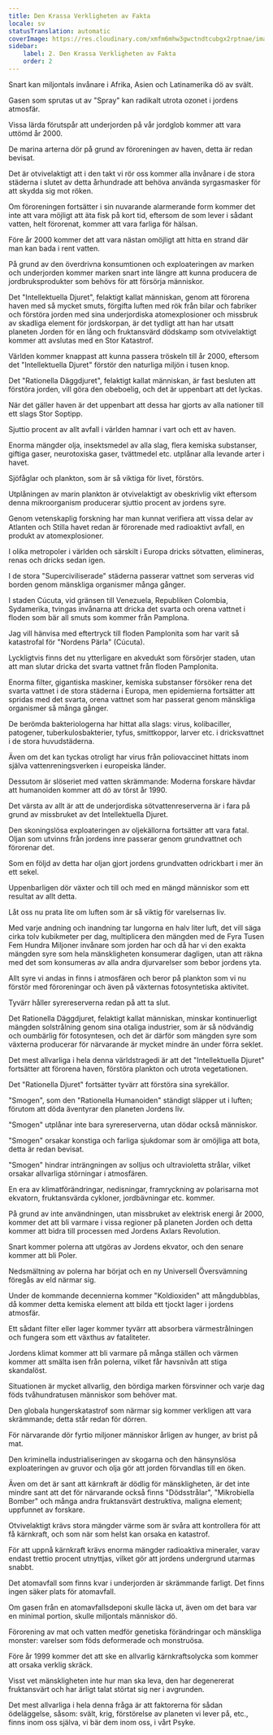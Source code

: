 ```yaml
---
title: Den Krassa Verkligheten av Fakta
locale: sv
statusTranslation: automatic
coverImage: https://res.cloudinary.com/xmfm6mhw3gwctndtcubgx2rptnae/image/upload/v1741354419/small_cover_la_gran_rebelion_28716e29d2.webp
sidebar:
    label: 2. Den Krassa Verkligheten av Fakta
    order: 2
---
```

Snart kan miljontals invånare i Afrika, Asien och Latinamerika dö av svält.

Gasen som sprutas ut av "Spray" kan radikalt utrota ozonet i jordens atmosfär.

Vissa lärda förutspår att underjorden på vår jordglob kommer att vara uttömd år 2000.

De marina arterna dör på grund av föroreningen av haven, detta är redan bevisat.

Det är otvivelaktigt att i den takt vi rör oss kommer alla invånare i de stora städerna i slutet av detta århundrade att behöva använda syrgasmasker för att skydda sig mot röken.

Om föroreningen fortsätter i sin nuvarande alarmerande form kommer det inte att vara möjligt att äta fisk på kort tid, eftersom de som lever i sådant vatten, helt förorenat, kommer att vara farliga för hälsan.

Före år 2000 kommer det att vara nästan omöjligt att hitta en strand där man kan bada i rent vatten.

På grund av den överdrivna konsumtionen och exploateringen av marken och underjorden kommer marken snart inte längre att kunna producera de jordbruksprodukter som behövs för att försörja människor.

Det "Intellektuella Djuret", felaktigt kallat människan, genom att förorena haven med så mycket smuts, förgifta luften med rök från bilar och fabriker och förstöra jorden med sina underjordiska atomexplosioner och missbruk av skadliga element för jordskorpan, är det tydligt att han har utsatt planeten Jorden för en lång och fruktansvärd dödskamp som otvivelaktigt kommer att avslutas med en Stor Katastrof.

Världen kommer knappast att kunna passera tröskeln till år 2000, eftersom det "Intellektuella Djuret" förstör den naturliga miljön i tusen knop.

Det "Rationella Däggdjuret", felaktigt kallat människan, är fast besluten att förstöra jorden, vill göra den obeboelig, och det är uppenbart att det lyckas.

När det gäller haven är det uppenbart att dessa har gjorts av alla nationer till ett slags Stor Soptipp.

Sjuttio procent av allt avfall i världen hamnar i vart och ett av haven.

Enorma mängder olja, insektsmedel av alla slag, flera kemiska substanser, giftiga gaser, neurotoxiska gaser, tvättmedel etc. utplånar alla levande arter i havet.

Sjöfåglar och plankton, som är så viktiga för livet, förstörs.

Utplåningen av marin plankton är otvivelaktigt av obeskrivlig vikt eftersom denna mikroorganism producerar sjuttio procent av jordens syre.

Genom vetenskaplig forskning har man kunnat verifiera att vissa delar av Atlanten och Stilla havet redan är förorenade med radioaktivt avfall, en produkt av atomexplosioner.

I olika metropoler i världen och särskilt i Europa dricks sötvatten, elimineras, renas och dricks sedan igen.

I de stora "Superciviliserade" städerna passerar vattnet som serveras vid borden genom mänskliga organismer många gånger.

I staden Cúcuta, vid gränsen till Venezuela, Republiken Colombia, Sydamerika, tvingas invånarna att dricka det svarta och orena vattnet i floden som bär all smuts som kommer från Pamplona.

Jag vill hänvisa med eftertryck till floden Pamplonita som har varit så katastrofal för "Nordens Pärla" (Cúcuta).

Lyckligtvis finns det nu ytterligare en akvedukt som försörjer staden, utan att man slutar dricka det svarta vattnet från floden Pamplonita.

Enorma filter, gigantiska maskiner, kemiska substanser försöker rena det svarta vattnet i de stora städerna i Europa, men epidemierna fortsätter att spridas med det svarta, orena vattnet som har passerat genom mänskliga organismer så många gånger.

De berömda bakteriologerna har hittat alla slags: virus, kolibaciller, patogener, tuberkulosbakterier, tyfus, smittkoppor, larver etc. i dricksvattnet i de stora huvudstäderna.

Även om det kan tyckas otroligt har virus från poliovaccinet hittats inom själva vattenreningsverken i europeiska länder.

Dessutom är slöseriet med vatten skrämmande: Moderna forskare hävdar att humanoiden kommer att dö av törst år 1990.

Det värsta av allt är att de underjordiska sötvattenreserverna är i fara på grund av missbruket av det Intellektuella Djuret.

Den skoningslösa exploateringen av oljekällorna fortsätter att vara fatal. Oljan som utvinns från jordens inre passerar genom grundvattnet och förorenar det.

Som en följd av detta har oljan gjort jordens grundvatten odrickbart i mer än ett sekel.

Uppenbarligen dör växter och till och med en mängd människor som ett resultat av allt detta.

Låt oss nu prata lite om luften som är så viktig för varelsernas liv.

Med varje andning och inandning tar lungorna en halv liter luft, det vill säga cirka tolv kubikmeter per dag, multiplicera den mängden med de Fyra Tusen Fem Hundra Miljoner invånare som jorden har och då har vi den exakta mängden syre som hela mänskligheten konsumerar dagligen, utan att räkna med det som konsumeras av alla andra djurvarelser som bebor jordens yta.

Allt syre vi andas in finns i atmosfären och beror på plankton som vi nu förstör med föroreningar och även på växternas fotosyntetiska aktivitet.

Tyvärr håller syrereserverna redan på att ta slut.

Det Rationella Däggdjuret, felaktigt kallat människan, minskar kontinuerligt mängden solstrålning genom sina otaliga industrier, som är så nödvändig och oumbärlig för fotosyntesen, och det är därför som mängden syre som växterna producerar för närvarande är mycket mindre än under förra seklet.

Det mest allvarliga i hela denna världstragedi är att det "Intellektuella Djuret" fortsätter att förorena haven, förstöra plankton och utrota vegetationen.

Det "Rationella Djuret" fortsätter tyvärr att förstöra sina syrekällor.

"Smogen", som den "Rationella Humanoiden" ständigt släpper ut i luften; förutom att döda äventyrar den planeten Jordens liv.

"Smogen" utplånar inte bara syrereserverna, utan dödar också människor.

"Smogen" orsakar konstiga och farliga sjukdomar som är omöjliga att bota, detta är redan bevisat.

"Smogen" hindrar inträngningen av solljus och ultravioletta strålar, vilket orsakar allvarliga störningar i atmosfären.

En era av klimatförändringar, nedisningar, framryckning av polarisarna mot ekvatorn, fruktansvärda cykloner, jordbävningar etc. kommer.

På grund av inte användningen, utan missbruket av elektrisk energi år 2000, kommer det att bli varmare i vissa regioner på planeten Jorden och detta kommer att bidra till processen med Jordens Axlars Revolution.

Snart kommer polerna att utgöras av Jordens ekvator, och den senare kommer att bli Poler.

Nedsmältning av polerna har börjat och en ny Universell Översvämning föregås av eld närmar sig.

Under de kommande decennierna kommer "Koldioxiden" att mångdubblas, då kommer detta kemiska element att bilda ett tjockt lager i jordens atmosfär.

Ett sådant filter eller lager kommer tyvärr att absorbera värmestrålningen och fungera som ett växthus av fataliteter.

Jordens klimat kommer att bli varmare på många ställen och värmen kommer att smälta isen från polerna, vilket får havsnivån att stiga skandalöst.

Situationen är mycket allvarlig, den bördiga marken försvinner och varje dag föds tvåhundratusen människor som behöver mat.

Den globala hungerskatastrof som närmar sig kommer verkligen att vara skrämmande; detta står redan för dörren.

För närvarande dör fyrtio miljoner människor årligen av hunger, av brist på mat.

Den kriminella industrialiseringen av skogarna och den hänsynslösa exploateringen av gruvor och olja gör att jorden förvandlas till en öken.

Även om det är sant att kärnkraft är dödlig för mänskligheten, är det inte mindre sant att det för närvarande också finns "Dödsstrålar", "Mikrobiella Bomber" och många andra fruktansvärt destruktiva, maligna element; uppfunnet av forskare.

Otvivelaktigt krävs stora mängder värme som är svåra att kontrollera för att få kärnkraft, och som när som helst kan orsaka en katastrof.

För att uppnå kärnkraft krävs enorma mängder radioaktiva mineraler, varav endast trettio procent utnyttjas, vilket gör att jordens undergrund utarmas snabbt.

Det atomavfall som finns kvar i underjorden är skrämmande farligt. Det finns ingen säker plats för atomavfall.

Om gasen från en atomavfallsdeponi skulle läcka ut, även om det bara var en minimal portion, skulle miljontals människor dö.

Förorening av mat och vatten medför genetiska förändringar och mänskliga monster: varelser som föds deformerade och monstruösa.

Före år 1999 kommer det att ske en allvarlig kärnkraftsolycka som kommer att orsaka verklig skräck.

Visst vet mänskligheten inte hur man ska leva, den har degenererat fruktansvärt och har ärligt talat störtat sig ner i avgrunden.

Det mest allvarliga i hela denna fråga är att faktorerna för sådan ödeläggelse, såsom: svält, krig, förstörelse av planeten vi lever på, etc., finns inom oss själva, vi bär dem inom oss, i vårt Psyke.


